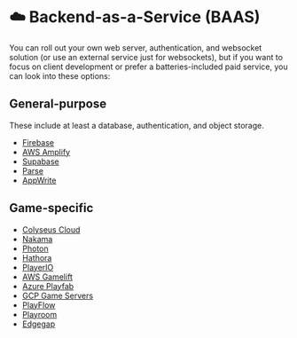 
# ☁️ Backend-as-a-Service (BAAS)

You can roll out your own web server, authentication, and websocket solution (or use an external service just for websockets), but if you want to focus on client development or prefer a batteries-included paid service, you can look into these options:

## General-purpose

These include at least a database, authentication, and object storage.

- [Firebase](https://firebase.google.com/)
- [AWS Amplify](https://aws.amazon.com/amplify/)
- [Supabase](https://supabase.com/)
- [Parse](https://parseplatform.org/)
- [AppWrite](https://appwrite.io/)

## Game-specific

- [Colyseus Cloud](https://colyseus.io/)
- [Nakama](https://heroiclabs.com/)
- [Photon](https://www.photonengine.com/)
- [Hathora](https://hathora.dev/)
- [PlayerIO](https://playerio.com/)
- [AWS Gamelift](https://aws.amazon.com/gamelift/)
- [Azure Playfab](https://playfab.com/)
- [GCP Game Servers](https://cloud.google.com/game-servers)
- [PlayFlow](https://playflowcloud.com/)
- [Playroom](https://joinplayroom.com/)
- [Edgegap](https://edgegap.com/)
